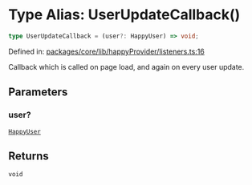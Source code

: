 # Type Alias: UserUpdateCallback()

```ts
type UserUpdateCallback = (user?: HappyUser) => void;
```

Defined in: [packages/core/lib/happyProvider/listeners.ts:16](https://github.com/HappyChainDevs/happychain/blob/99d9c499d60929c60f5b0529191c07ec6adb3faa/packages/core/lib/happyProvider/listeners.ts#L16)

Callback which is called on page load, and again on every user update.

## Parameters

### user?

[`HappyUser`](/sdk/js/api/type-aliases/HappyUser)

## Returns

`void`
